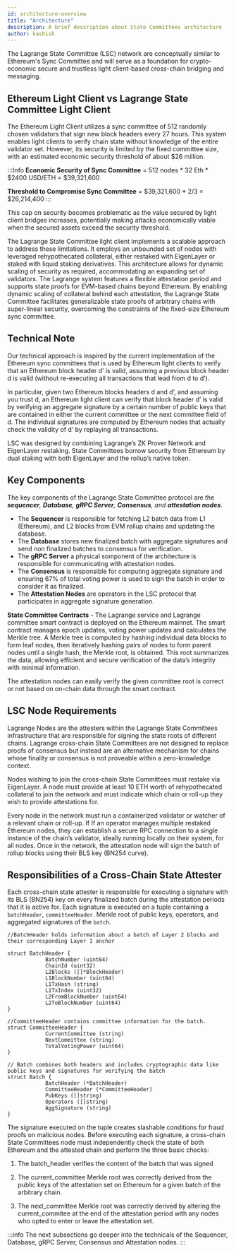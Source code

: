 ```yaml
---
id: architecture-overview
title: "Architecture"
description: A brief description about State Committees architecture
author: kashish
---
```



The Lagrange State Committee (LSC) network are conceptually similar to Ethereum's Sync Committee and will serve as a foundation for crypto-economic secure and trustless light client-based cross-chain bridging and messaging.

## Ethereum Light Client vs Lagrange State Committee Light Client

The Ethereum Light Client utilizes a sync committee of 512 randomly chosen validators that sign new block headers every 27 hours. This system enables light clients to verify chain state without knowledge of the entire validator set. However, its security is limited by the fixed committee size, with an estimated economic security threshold of about $26 million. 

:::Info
**Economic Security of Sync Committee** = 512 nodes * 32 Eth * $2400 USD/ETH = $39,321,600

**Threshold to Compromise Sync Committee** = $39,321,600 * 2/3 = $26,214,400
:::

This cap on security becomes problematic as the value secured by light client bridges increases, potentially making attacks economically viable when the secured assets exceed the security threshold.

The Lagrange State Committee light client implements a scalable approach to address these limitations. It employs an unbounded set of nodes with leveraged rehypothecated collateral, either restaked with EigenLayer or staked with liquid staking derivatives. This architecture allows for dynamic scaling of security as required, accommodating an expanding set of validators. The Lagrange system features a flexible attestation period and supports state proofs for EVM-based chains beyond Ethereum. By enabling dynamic scaling of collateral behind each attestation, the Lagrange State Committee facilitates generalizable state proofs of arbitrary chains with super-linear security, overcoming the constraints of the fixed-size Ethereum sync committee.

## Technical Note
Our technical approach is inspired by the current implementation of the Ethereum sync committees that is used by Ethereum light clients to verify that an Ethereum block header d’ is valid, assuming a previous block header d is valid (without re-executing all transactions that lead from d to d’). 

In particular, given two Ethereum blocks headers d and d’, and assuming you trust d, an Ethereum light client can verify that block header d’ is valid by verifying an aggregate signature by a certain number of public keys that are contained in either the current committee or the next committee field of d. The individual signatures are computed by Ethereum nodes that actually check the validity of d’ by replaying all transactions.

LSC was designed by combining Lagrange’s ZK Prover Network and EigenLayer restaking. State Committees borrow security from Ethereum by dual staking with both EigenLayer and the rollup’s native token.

## Key Components
The key components of the Lagrange State Committee protocol are the ***sequencer**, **Database**, **gRPC Server**, **Consensus**, and **attestation nodes***.

- The **Sequencer** is responsible for fetching L2 batch data from L1 (Ethereum), and L2 blocks from EVM rollup chains and updating the database. 
- The **Database** stores new finalized batch with aggregate signatures and send non finalized batches to consensus for verification. 
- The **gRPC Server** a physical somponent of the architecture is responsible for communicating with attestation nodes.  
- The **Consensus** is responsible for computing aggregate signature and ensuring 67% of total voting power is used to sign the batch in order to consider it as finalized.
- The **Attestation Nodes** are operators in the LSC protocol that participates in aggregate signature generation. 

<ThemedImage
  lightSrc="/img/state-committee-light.png"
  darkSrc="/img/state-committee-dark.png"
  alt="State Committees Architecture Diagram"
/>

**State Committee Contracts** - The Lagrange service and Lagrange committee smart contract is deployed on the Ethereum mainnet. The smart contract manages epoch updates, voting power updates and calculates the Merkle tree.  A Merkle tree is computed by hashing individual data blocks to form leaf nodes, then iteratively hashing pairs of nodes to form parent nodes until a single hash, the Merkle root, is obtained. This root summarizes the data, allowing efficient and secure verification of the data’s integrity with minimal information.

The attestation nodes can easily verify the given committee root is correct or not based on on-chain data through the smart contract.

## LSC Node Requirements

Lagrange Nodes are the attesters within the Lagrange State Committees infrastructure that are responsible for signing the state roots of different chains. Lagrange cross-chain State Committees are not designed to replace proofs of consensus but instead are an alternative mechanism for chains whose finality or consensus is not proveable within a zero-knowledge context.

Nodes wishing to join the cross-chain State Committees must restake via EigenLayer. A node must provide at least 10 ETH worth of rehypothecated collateral to join the network and must indicate which chain or roll-up they wish to provide attestations for.

Every node in the network must run a containerized validator or watcher of a relevant chain or roll-up. If If an operator manages multiple restaked Ethereum nodes, they can establish a secure RPC connection to a single instance of the chain’s validator, ideally running locally on their system, for all nodes. Once in the network, the attestation node will sign the batch of rollup blocks using their BLS key (BN254 curve).

## Responsibilities of a Cross-Chain State Attester

Each cross-chain state attester is responsible for executing a signature with its BLS (BN254) key on every finalized batch during the attestation periods that it is active for. Each signature is executed on a tuple containing a `batchHeader`, `committeeHeader`. Merkle root of public keys, operators, and aggregated signatures of the `batch`. 

```
//BatchHeader holds information about a batch of Layer 2 blocks and their corresponding Layer 1 anchor

struct BatchHeader {
			BatchNumber (uint64)
			ChainId (uint32)
			L2Blocks ([]*BlockHeader)
			L1BlockNumber (uint64)
			L1TxHash (string)
			L1TxIndex (uint32)
			L2FromBlockNumber (uint64)
			L2ToBlockNumber (uint64)
}

//CommitteeHeader contains committee information for the batch.
struct CommitteeHeader {
			CurrentCommittee (string)
			NextCommittee (string)
			TotalVotingPower (uint64) 
}

// Batch combines both headers and includes cryptographic data like public keys and signatures for verifying the batch 
struct Batch {
			BatchHeader (*BatchHeader)
			CommitteeHeader (*CommitteeHeader)
			PubKeys ([]string)
			Operators ([]string)
			AggSignature (string)
}
```

The signature executed on the tuple creates slashable conditions for fraud proofs on malicious nodes. Before executing each signature, a cross-chain State Committees node must independently check the state of both Ethereum and the attested chain and perform the three basic checks:

1. The batch_header verifies the content of the batch that was signed 

2. The current_committee Merkle root was correctly derived from the public keys of the attestation set on Ethereum for a given batch of the arbitrary chain.

3. The next_committee Merkle root was correctly derived by altering the current_commitee at the end of the attestation period with any nodes who opted to enter or leave the attestation set.

:::info
The next subsections go deeper into the technicals of the Sequencer, Database, gRPC Server, Consensus and Attestation nodes. 
:::